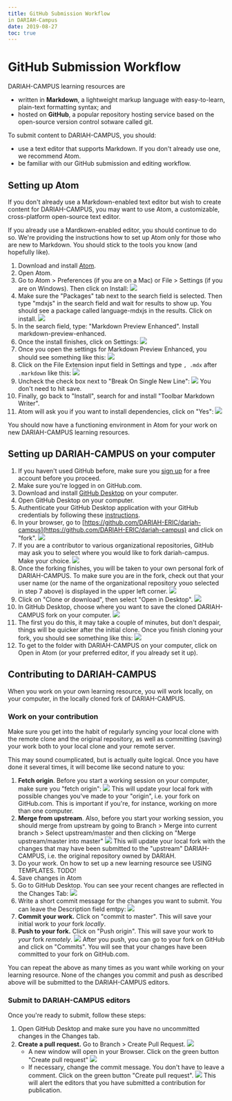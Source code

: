 ```yaml
---
title: GitHub Submission Workflow
in DARIAH-Campus
date: 2019-08-27
toc: true
---
```


# GitHub Submission Workflow

DARIAH-CAMPUS learning resources are

- written in **Markdown**, a lightweight markup language with easy-to-learn,
  plain-text formatting syntax; and
- hosted on **GitHub**, a popular repository hosting service based on the
  open-source version control sotware called git.

To submit content to DARIAH-CAMPUS, you should:

- use a text editor that supports Markdown. If you don't already use one, we
  recommend Atom.
- be familiar with our GitHub submission and editing workflow.

## Setting up Atom

If you don't already use a Markdown-enabled text editor but wish to create
content for DARIAH-CAMPUS, you may want to use Atom, a customizable,
cross-platform open-source text editor.

If you already use a Mardkown-enabled editor, you should continue to do so.
We're providing the instructions how to set up Atom only for those who are new
to Markdown. You should stick to the tools you know (and hopefully like).

1. Download and install [Atom](https://atom.io).
2. Open Atom.
3. Go to Atom > Preferences (if you are on a Mac) or File > Settings (if you are
   on Windows). Then click on Install: ![](images/atom_settings.png)
4. Make sure the "Packages" tab next to the search field is selected. Then type
   "mdxjs" in the search field and wait for results to show up. You should see a
   package called language-mdxjs in the results. Click on install.
   ![](images/atom_install_mdxjs.png)
5. In the search field, type: "Markdown Preview Enhanced". Install
   markdown-preview-enhanced.
6. Once the install finishes, click on Settings:
   ![](images/atom_markdown_preview_settings.png)
7. Once you open the settings for Markdown Preview Enhanced, you should see
   something like this: ![](images/atom_markdown_preview_settings2.png)
8. Click on the File Extension input field in Settings and type `, .mdx` after
   `.markdown` like this: ![](images/atom_markdown_preview_settings3.png)
9. Uncheck the check box next to "Break On Single New Line":
   ![](images/atom_markdown_preview_settings4.png) You don't need to hit save.
10. Finally, go back to "Install", search for and install "Toolbar Markdown
    Writer".
11. Atom will ask you if you want to install dependencies, click on "Yes":
    ![](images/atom_markdown_toolbar_and_dependencies.png)

You should now have a functioning environment in Atom for your work on new
DARIAH-CAMPUS learning resources.

## Setting up DARIAH-CAMPUS on your computer

1. If you haven't used GitHub before, make sure you
   [sign up](https://github.com/join) for a free account before you proceed.
2. Make sure you're logged in on GitHub.com.
3. Download and install [GitHub Desktop](https://desktop.github.com) on your
   computer.
4. Open GitHub Desktop on your computer.
5. Authenticate your GitHub Desktop application with your GitHub credentials by
   following these
   [instructions](https://help.github.com/en/desktop/getting-started-with-github-desktop/authenticating-to-github).
6. In your browser, go to
   [https://github.com/DARIAH-ERIC/dariah-campus](https://github.com/DARIAH-ERIC/dariah-campus)
   and click on "fork". ![](images/github_fork.png)
7. If you are a contributor to various organizational repositories, GitHub may
   ask you to select where you would like to fork dariah-campus. Make your
   choice. ![](images/github_fork_to_which_repo.png)
8. Once the forking finishes, you will be taken to your own personal fork of
   DARIAH-CAMPUS. To make sure you are in the fork, check out that your user
   name (or the name of the organizational repository youo selected in step 7
   above) is displayed in the upper left corner.
   ![](images/github_fork_check_your_name.png)
9. Click on "Clone or download", then select "Open in Desktop".
   ![](images/github_clone_and_open_in_desktop.png)
10. In GitHub Desktop, choose where you want to save the cloned DARIAH-CAMPUS
    fork on your computer. ![](images/github_desktop_saving_a_fork.png)
11. The first you do this, it may take a couple of minutes, but don't despair,
    things will be quicker after the initial clone. Once you finish cloning your
    fork, you should see something like this:
    ![](images/github_desktop_result_of_cloned_fork.png)
12. To get to the folder with DARIAH-CAMPUS on your computer, click on Open in
    Atom (or your preferred editor, if you already set it up).

## Contributing to DARIAH-CAMPUS

When you work on your own learning resource, you will work locally, on your
computer, in the locally cloned fork of DARIAH-CAMPUS.

### Work on your contribution

Make sure you get into the habit of regularly syncing your local clone with the
remote clone and the original repository, as well as committing (saving) your
work both to your local clone and your remote server.

This may sound coumplicated, but is actually quite logical. Once you have done
it several times, it will become like second nature to you:

1. **Fetch origin**. Before you start a working session on your computer, make
   sure you "fetch origin": ![](images/github_desktop_fetch_origin.png) This
   will update your local fork with possible changes you've made to your
   "origin", i.e. your fork on GitHub.com. This is important if you're, for
   instance, working on more than one computer.
2. **Merge from upstream**. Also, before you start your working session, you
   should merge from upstream by going to Branch > Merge into current branch >
   Select upstream/master and then clicking on "Merge upstream/master into
   master" ![](images/github_merge_from_upstream.png) This will update your
   local fork with the changes that may have been submitted to the "upstream"
   DARIAH-CAMPUS, i.e. the original repository owned by DARIAH.
3. Do your work. On how to set up a new learning resource see USING TEMPLATES.
   TODO!
4. Save changes in Atom
5. Go to GitHub Desktop. You can see your recent changes are reflected in the
   Changes Tab: ![](images/github_changes.png)
6. Write a short commit message for the changes you want to submit. You can
   leave the Description field emtpy: ![](images/github_commit_message.png)
7. **Commit your work.** Click on "commit to master". This will save your
   initial work to _your_ fork _locally_.
8. **Push to your fork.** Click on "Push origin". This will save your work to
   _your_ fork _remotely_. ![](images/github_push_origin.png) After you push,
   you can go to your fork on GitHub and click on "Commits". You will see that
   your changes have been committed to your fork on GitHub.com.

You can repeat the above as many times as you want while working on your
learning resource. None of the changes you commit and push as described above
will be submitted to the DARIAH-CAMPUS editors.

### Submit to DARIAH-CAMPUS editors

Once you're ready to submit, follow these steps:

1. Open GitHub Desktop and make sure you have no uncommitted changes in the
   Changes tab.
2. **Create a pull request.** Go to Branch > Create Pull Request.
   ![](images/github_desktop_branch_pull_request.png)
   - A new window will open in your Browser. Click on the green button "Create
     pull request" ![](images/github_in_browser_create_pull_request.png)
   - If necessary, change the commit message. You don't have to leave a comment.
     Click on the green button "Create pull request".
     ![](images/github_in_browser_create_pull_request2.png) This will alert the
     editors that you have submitted a contribution for publication.
